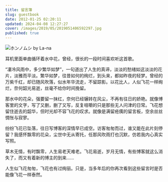 ```yaml
---
title: 留言簿
slug: guestbook
date: 2012-01-25 02:20:11
updated: 2024-04-08 12:27:27
cover: /images/2019/05/2019051406592297.jpg
published: true
---
```


![ホンノムシ by La-na](/images/2019/05/2019051406592297.jpg)

<NeteasePlayer id={155040} />

耳机里面单曲循环着水中花，曾经，很长的一段时间喜欢听这首歌。

“凄冷风雨中，多少繁华如梦”，一句道出了人生的真谛，淡淡的愁绪如这淡淡的花片，淡雅而平淡。繁华如梦，往昔如何的绚烂，到头来，都如昨夜的轻梦。曾经的万紫千红，却已随风吹落，似水年华流走，不留踪影。以花比人，人似飞花一样绚烂，奈何韶光易逝，丝毫不给你时间挽留。

那水中的花朵，强要留一抹红，奈何已经辗转在风尘，不再有往日的娇艳。就像博客里的文字，写了又删，删了又写，反复咀嚼的只是那些无人问津的日常。飞花想留住逝去的韶华，但时光却不容飞花的叹求。就像是满留疮痍的留言板，空余丝丝惆怅与寂寥。

纷纷飞花已坠落，往日写博客的深情早已成空。访客匆匆而过，谁又能在此片刻停留？我感怀飘零的花朵，尘世中无从寄托，任那风吹雨打也沉默，仿若我内心真实写照。

草木无情，有时飘零，人生易老天难老。飞花易逝，岁月无情，有些博客就这么消失了，而又有着新的博主的到来……

人生似飞花匆匆，飞花也有过绚丽。只是，当多年后的你再次看到这些留言时是否能像飞花一样泰然。
